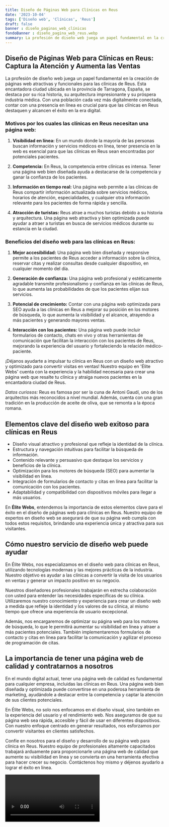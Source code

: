 ```yaml
---
title: Diseño de Páginas Web para Clínicas en Reus
date: '2023-10-04'
tags: ['Diseño web', 'Clínicas', 'Reus']
draft: false
banner : diseño_paginas_web_clínicas
fondoBanner : diseño_pagina_web_reus.webp
summary: La profesión de diseño web juega un papel fundamental en la creación de páginas web atractivas y funcionales para las clínicas de Reus. Esta encantadora ciudad ubicada en la provincia de Tarragona, España, se destaca por su rica historia, su arquitectura impresionante y su próspera industria médica. Con una población cada vez más digitalmente conectada, contar con una presencia en línea es crucial para que las clínicas en Reus destaquen y alcancen el éxito en la era digital.
---
```


## Diseño de Páginas Web para Clínicas en Reus: Captura la Atención y Aumenta las Ventas

La profesión de diseño web juega un papel fundamental en la creación de páginas web atractivas y funcionales para las clínicas de Reus. Esta encantadora ciudad ubicada en la provincia de Tarragona, España, se destaca por su rica historia, su arquitectura impresionante y su próspera industria médica. Con una población cada vez más digitalmente conectada, contar con una presencia en línea es crucial para que las clínicas en Reus destaquen y alcancen el éxito en la era digital.

### Motivos por los cuales las clínicas en Reus necesitan una página web:

1. **Visibilidad en línea:** En un mundo donde la mayoría de las personas buscan información y servicios médicos en línea, tener presencia en la web es esencial para que las clínicas en Reus sean encontradas por potenciales pacientes.

2. **Competencia:** En Reus, la competencia entre clínicas es intensa. Tener una página web bien diseñada ayuda a destacarse de la competencia y ganar la confianza de los pacientes.

3. **Información en tiempo real:** Una página web permite a las clínicas de Reus compartir información actualizada sobre servicios médicos, horarios de atención, especialidades, y cualquier otra información relevante para los pacientes de forma rápida y sencilla.

4. **Atracción de turistas:** Reus atrae a muchos turistas debido a su historia y arquitectura. Una página web atractiva y bien optimizada puede ayudar a atraer a turistas en busca de servicios médicos durante su estancia en la ciudad.

### Beneficios del diseño web para las clínicas en Reus:

1. **Mejor accesibilidad:** Una página web bien diseñada y responsive permite a los pacientes de Reus acceder a información sobre la clínica, reservar citas y realizar consultas desde cualquier dispositivo, en cualquier momento del día.

2. **Generación de confianza:** Una página web profesional y estéticamente agradable transmite profesionalismo y confianza en las clínicas de Reus, lo que aumenta las probabilidades de que los pacientes elijan sus servicios.

3. **Potencial de crecimiento:** Contar con una página web optimizada para SEO ayuda a las clínicas en Reus a mejorar su posición en los motores de búsqueda, lo que aumenta la visibilidad y el alcance, atrayendo a más pacientes y generando mayores ventas.

4. **Interacción con los pacientes:** Una página web puede incluir formularios de contacto, chats en vivo y otras herramientas de comunicación que facilitan la interacción con los pacientes de Reus, mejorando la experiencia del usuario y fortaleciendo la relación médico-paciente.

¡Déjanos ayudarte a impulsar tu clínica en Reus con un diseño web atractivo y optimizado para convertir visitas en ventas! Nuestro equipo en 'Élite Webs' cuenta con la experiencia y la habilidad necesaria para crear una página web que resalte tu clínica y atraiga nuevos pacientes en la encantadora ciudad de Reus.

*Datos curiosos:* Reus es famosa por ser la cuna de Antoni Gaudí, uno de los arquitectos más reconocidos a nivel mundial. Además, cuenta con una gran tradición en la producción de aceite de oliva, que se remonta a la época romana.

<GifSeo />

<Cta />

## Elementos clave del diseño web exitoso para clínicas en Reus

- Diseño visual atractivo y profesional que refleje la identidad de la clínica.
- Estructura y navegación intuitivas para facilitar la búsqueda de información.
- Contenido relevante y persuasivo que destaque los servicios y beneficios de la clínica.
- Optimización para los motores de búsqueda (SEO) para aumentar la visibilidad en línea.
- Integración de formularios de contacto y citas en línea para facilitar la comunicación con los pacientes.
- Adaptabilidad y compatibilidad con dispositivos móviles para llegar a más usuarios.

En **Élite Webs**, entendemos la importancia de estos elementos clave para el éxito en el diseño de páginas web para clínicas en Reus. Nuestro equipo de expertos en diseño web se asegurará de que su página web cumpla con todos estos requisitos, brindando una experiencia única y atractiva para sus visitantes.

## Cómo nuestro servicio de diseño web puede ayudar

En Élite Webs, nos especializamos en el diseño web para clínicas en Reus, utilizando tecnologías modernas y las mejores prácticas de la industria. Nuestro objetivo es ayudar a las clínicas a convertir la visita de los usuarios en ventas y generar un impacto positivo en su negocio.

Nuestros diseñadores profesionales trabajarán en estrecha colaboración con usted para entender las necesidades específicas de su clínica. Utilizaremos nuestro conocimiento y experiencia para crear un diseño web a medida que refleje la identidad y los valores de su clínica, al mismo tiempo que ofrece una experiencia de usuario excepcional.

Además, nos encargaremos de optimizar su página web para los motores de búsqueda, lo que le permitirá aumentar su visibilidad en línea y atraer a más pacientes potenciales. También implementaremos formularios de contacto y citas en línea para facilitar la comunicación y agilizar el proceso de programación de citas.

## La importancia de tener una página web de calidad y contratarnos a nosotros

En el mundo digital actual, tener una página web de calidad es fundamental para cualquier empresa, incluidas las clínicas en Reus. Una página web bien diseñada y optimizada puede convertirse en una poderosa herramienta de marketing, ayudándole a destacar entre la competencia y captar la atención de sus clientes potenciales.

En Élite Webs, no solo nos enfocamos en el diseño visual, sino también en la experiencia del usuario y el rendimiento web. Nos aseguramos de que su página web sea rápida, accesible y fácil de usar en diferentes dispositivos. Con nuestro enfoque centrado en generar resultados, nos esforzamos por convertir visitantes en clientes satisfechos.

Confíe en nosotros para el diseño y desarrollo de su página web para clínica en Reus. Nuestro equipo de profesionales altamente capacitados trabajará arduamente para proporcionarle una página web de calidad que aumente su visibilidad en línea y se convierta en una herramienta efectiva para hacer crecer su negocio. Contáctenos hoy mismo y déjenos ayudarlo a lograr el éxito en línea.

<Video />

<CtaBot job='Clínicas' city='Reus'/>

<Gmaps query='Reus+españa+maps' />